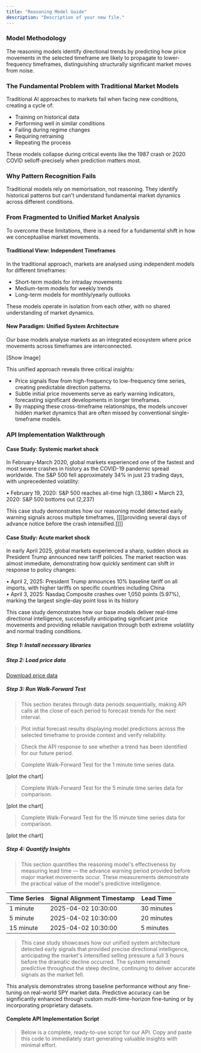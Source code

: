 ```yaml
---
title: "Reasoning Model Guide"
description: "Description of your new file."
---
```


### Model Methodology

The reasoning models identify directional trends by predicting how price movements in the selected timeframe are likely to propagate to lower-frequency timeframes, distinguishing structurally significant market moves from noise.

### The Fundamental Problem with Traditional Market Models

Traditional AI approaches to markets fail when facing new conditions, creating a cycle of:

- Training on historical data
- Performing well in similar conditions
- Failing during regime changes
- Requiring retraining
- Repeating the process

These models collapse during critical events like the 1987 crash or 2020 COVID selloff-precisely when prediction matters most.

### Why Pattern Recognition Fails

Traditional models rely on memorisation, not reasoning. They identify historical patterns but can't understand fundamental market dynamics across different conditions.

### From Fragmented to Unified Market Analysis

To overcome these limitations, there is a need for a fundamental shift in how we conceptualise market movements.

#### Traditional View: Independent Timeframes

In the traditional approach, markets are analysed using independent models for different timeframes:

- Short-term models for intraday movements
- Medium-term models for weekly trends
- Long-term models for monthly/yearly outlooks

These models operate in isolation from each other, with no shared understanding of market dynamics.

#### New Paradigm: Unified System Architecture

Our base models analyse markets as an integrated ecosystem where price movements across timeframes are interconnected.

[Show Image]

This unified approach reveals three critical insights:

- Price signals flow from high-frequency to low-frequency time series, creating predictable direction patterns.
- Subtle initial price movements serve as early warning indicators, forecasting significant developments in longer timeframes.
- By mapping these cross-timeframe relationships, the models uncover hidden market dynamics that are often missed by conventional single-timeframe models.

### API Implementation Walkthrough

#### Case Study: Systemic market shock

In February-March 2020, global markets experienced one of the fastest and most severe crashes in history as the COVID-19 pandemic spread worldwide. The S&P 500 fell approximately 34% in just 23 trading days, with unprecedented volatility:

•	February 19, 2020: S&P 500 reaches all-time high (3,386)
•	March 23, 2020: S&P 500 bottoms out (2,237)

This case study demonstrates how our reasoning model detected early warning signals across multiple timeframes, [[[[providing several days of advance notice before the crash intensified.]]]]



#### Case Study: Acute market shock

In early April 2025, global markets experienced a sharp, sudden shock as President Trump announced new tariff policies. The market reaction was almost immediate, demonstrating how quickly sentiment can shift in response to policy changes:

•	April 2, 2025: President Trump announces 10% baseline tariff on all imports, with higher tariffs on specific countries including China\
•	April 3, 2025: Nasdaq Composite crashes over 1,050 points (5.97%), marking the largest single-day point loss in its history

This case study demonstrates how our base models deliver real-time directional intelligence, successfully anticipating significant price movements and providing reliable navigation through both extreme volatility and normal trading conditions.

##### Step 1: Install necessary libraries

##### Step 2: Load price data

[Download price data](/data/your-filename.csv)

##### Step 3: Run Walk-Forward Test

> This section iterates through data periods sequentially, making API calls at the close of each period to forecast trends for the next interval.

> Plot initial forecast results displaying model predictions across the selected timeframe to provide context and verify reliability.

> Check the API response to see whether a trend has been identified for our future period.

> Complete Walk-Forward Test for the 1 minute time series data.

[plot the chart]

> Complete Walk-Forward Test for the 5 minute time series data for comparison.

[plot the chart]

> Complete Walk-Forward Test for the 15 minute time series data for comparison.

[plot the chart]

##### Step 4: Quantify Insights

> This section quantifies the reasoning model's effectiveness by measuring lead time — the advance warning period provided before major market movements occur. These measurements demonstrate the practical value of the model's predictive intelligence.


| Time Series | Signal Alignment Timestamp | Lead Time |
| -------- | ----------------------------- | ---------- |
| 1 minute     | 2025-04-02 10:30:00  |  30 minutes    |
| 5 minute      | 2025-04-02 10:30:00  |  20 minutes    |
| 15 minute   | 2025-04-02 10:30:00    |    5 minutes   |

> This case study showcases how our unified system architecture detected early signals that provided precise directional intelligence, anticipating the market's intensified selling pressure a full 3 hours before the dramatic decline occurred. The system remained predictive throughout the steep decline, continuing to deliver accurate signals as the market fell.

<Tip>This analysis demonstrates strong baseline performance without any fine-tuning on real-world SPY market data. Predictive accuracy can be significantly enhanced through custom multi-time-horizon fine-tuning or by incorporating proprietary datasets. </Tip>

#### Complete API Implementation Script

> Below is a complete, ready-to-use script for our API. Copy and paste this code to immediately start generating valuable insights with minimal effort.

